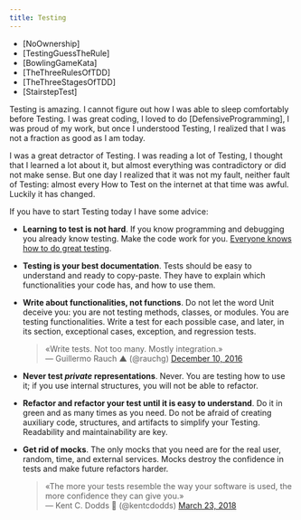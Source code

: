 ```yaml
---
title: Testing
---
```


- [NoOwnership]
- [TestingGuessTheRule]
- [BowlingGameKata]
- [TheThreeRulesOfTDD]
- [TheThreeStagesOfTDD]
- [StairstepTest]

Testing is amazing.
I cannot figure out how I was able to sleep comfortably before Testing.
I was great coding, I loved to do [DefensiveProgramming], 
I was proud of my work, but once I understood Testing, 
I realized that I was not a fraction as good as I am today.

I was a great detractor of Testing. 
I was reading a lot of Testing, I thought that 
I learned a lot about it, but almost everything was 
contradictory or did not make sense. 
But one day I realized that it was not my fault, 
neither fault of Testing: almost every 
How to Test on the internet at that time was awful. 
Luckily it has changed.

If you have to start Testing today I have some advice:

- **Learning to test is not hard**. 
  If you know programming and debugging you already know testing.
  Make the code work for you. 
  [Everyone knows how to do great testing](/blog/2020/03/06/everyone-knows-how-to-do-great-testing.html).

- **Testing is your best documentation**. 
  Tests should be easy to understand and ready to copy-paste. 
  They have to explain which functionalities your code has, and how to use them. 

- **Write about functionalities, not functions**. 
  Do not let the word Unit deceive you: you are not testing methods, 
  classes, or modules. You are testing functionalities. 
  Write a test for each possible case, and later, 
  in its section, exceptional cases, exception, and regression tests.
  
  <blockquote class="twitter-tweet"><p lang="en" dir="ltr">«Write tests. Not too many. Mostly integration.»<br /><span class="small">&mdash; Guillermo Rauch ▲ (@rauchg) <a href="https://twitter.com/rauchg/status/807626710350839808?ref_src=twsrc%5Etfw">December 10, 2016</a></span></p></blockquote>

- **Never test _private_ representations**. 
  Never. You are testing how to use it; if you use internal structures, 
  you will not be able to refactor.

- **Refactor and refactor your test until it is easy to understand**. 
  Do it in green and as many times as you need. 
  Do not be afraid of creating auxiliary code, structures, 
  and artifacts to simplify your Testing. Readability and maintainability are key.

- **Get rid of mocks**. 
  The only mocks that you need are for the real user, random, time, and external services.
  Mocks destroy the confidence in tests and make future refactors harder. 

  <blockquote class="twitter-tweet"><p lang="en" dir="ltr">«The more your tests resemble the way your software is used, the more confidence they can give you.»<br/><span class="small">&mdash; Kent C. Dodds 🧢 (@kentcdodds) <a href="https://twitter.com/kentcdodds/status/977018512689455106?ref_src=twsrc%5Etfw">March 23, 2018</a></span></p></blockquote>
